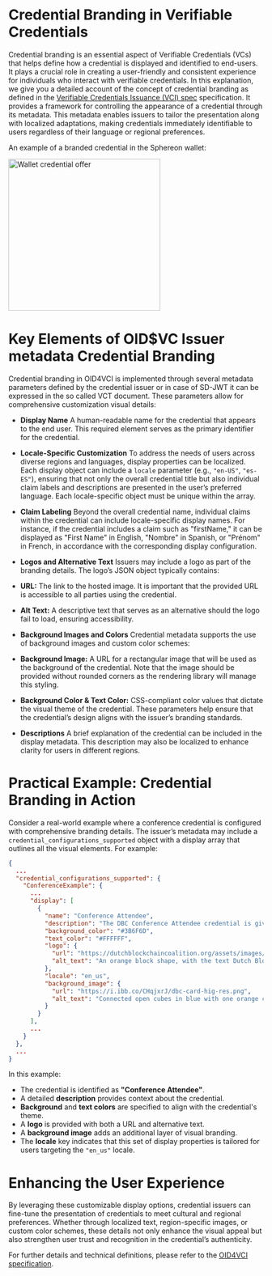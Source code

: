 # Credential Branding in Verifiable Credentials

Credential branding is an essential aspect of Verifiable Credentials (VCs) that helps define how a credential is displayed and identified to end-users. It plays a crucial role in creating a user-friendly and consistent experience for individuals who interact with verifiable credentials. In this explanation, we give you a detailed account of the concept of credential branding as defined in the [Verifiable Credentials Issuance (VCI) spec](https://openid.net/specs/openid-4-verifiable-credential-issuance-1_0.html) specification. It provides a framework for controlling the appearance of a credential through its metadata. This metadata enables issuers to tailor the presentation along with localized adaptations, making credentials immediately identifiable to users regardless of their language or regional preferences.

An example of a branded credential in the Sphereon wallet:

<img src="../../images/mobile-wallet/Wallet_Credential_offer.jpg" alt="Wallet credential offer" width="300px"/>

# Key Elements of OID$VC Issuer metadata Credential Branding

Credential branding in OID4VCI is implemented through several metadata parameters defined by the credential issuer or in case of SD-JWT it can be expressed in the so called VCT document. These parameters allow for comprehensive customization visual details:

- **Display Name**
A human-readable name for the credential that appears to the end user. This required element serves as the primary identifier for the credential.

- **Locale-Specific Customization**
To address the needs of users across diverse regions and languages, display properties can be localized. Each display object can include a `locale` parameter (e.g., `"en-US"`, `"es-ES"`), ensuring that not only the overall credential title but also individual claim labels and descriptions are presented in the user’s preferred language. Each locale-specific object must be unique within the array.

- **Claim Labeling**
Beyond the overall credential name, individual claims within the credential can include locale-specific display names. For instance, if the credential includes a claim such as "firstName," it can be displayed as "First Name" in English, "Nombre" in Spanish, or "Prénom" in French, in accordance with the corresponding display configuration.

- **Logos and Alternative Text**
Issuers may include a logo as part of the branding details. The logo’s JSON object typically contains:
- **URL:** The link to the hosted image. It is important that the provided URL is accessible to all parties using the credential.
- **Alt Text:** A descriptive text that serves as an alternative should the logo fail to load, ensuring accessibility.

- **Background Images and Colors**
Credential metadata supports the use of background images and custom color schemes:
- **Background Image:** A URL for a rectangular image that will be used as the background of the credential. Note that the image should be provided without rounded corners as the rendering library will manage this styling.
- **Background Color & Text Color:** CSS-compliant color values that dictate the visual theme of the credential. These parameters help ensure that the credential’s design aligns with the issuer’s branding standards.

- **Descriptions**
A brief explanation of the credential can be included in the display metadata. This description may also be localized to enhance clarity for users in different regions.

# Practical Example: Credential Branding in Action

Consider a real-world example where a conference credential is configured with comprehensive branding details. The issuer’s metadata may include a `credential_configurations_supported` object with a display array that outlines all the visual elements. For example:

```json
{
  ...
  "credential_configurations_supported": {
    "ConferenceExample": {
      ...
      "display": [
        {
          "name": "Conference Attendee",
          "description": "The DBC Conference Attendee credential is given to all visitors of the DBC conference.",
          "background_color": "#3B6F6D",
          "text_color": "#FFFFFF",
          "logo": {
            "url": "https://dutchblockchaincoalition.org/assets/images/icons/Logo-DBC.png",
            "alt_text": "An orange block shape, with the text Dutch Blockchain Coalition next to it, portraying the logo of the Dutch Blockchain Coalition."
          },
          "locale": "en_us",
          "background_image": {
            "url": "https://i.ibb.co/CHqjxrJ/dbc-card-hig-res.png",
            "alt_text": "Connected open cubes in blue with one orange cube as a background of the card"
          }
        }
      ],
      ...
    }
  },
  ...
}
```

In this example:

- The credential is identified as **"Conference Attendee"**.
- A detailed **description** provides context about the credential.
- **Background** and **text colors** are specified to align with the credential's theme.
- A **logo** is provided with both a URL and alternative text.
- A **background image** adds an additional layer of visual branding.
- The **locale** key indicates that this set of display properties is tailored for users targeting the `"en_us"` locale.

# Enhancing the User Experience

By leveraging these customizable display options, credential issuers can fine-tune the presentation of credentials to meet cultural and regional preferences. Whether through localized text, region-specific images, or custom color schemes, these details not only enhance the visual appeal but also strengthen user trust and recognition in the credential’s authenticity.

For further details and technical definitions, please refer to the [OID4VCI specification](https://openid.net/specs/openid-4-verifiable-credential-issuance-1_0-13.html).